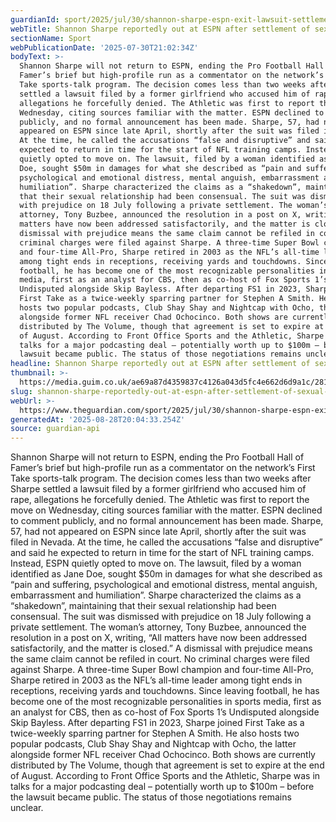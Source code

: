```yaml
---
guardianId: sport/2025/jul/30/shannon-sharpe-espn-exit-lawsuit-settlement
webTitle: Shannon Sharpe reportedly out at ESPN after settlement of sexual assault suit
sectionName: Sport
webPublicationDate: '2025-07-30T21:02:34Z'
bodyText: >-
  Shannon Sharpe will not return to ESPN, ending the Pro Football Hall of
  Famer’s brief but high-profile run as a commentator on the network’s First
  Take sports-talk program. The decision comes less than two weeks after Sharpe
  settled a lawsuit filed by a former girlfriend who accused him of rape,
  allegations he forcefully denied. The Athletic was first to report the move on
  Wednesday, citing sources familiar with the matter. ESPN declined to comment
  publicly, and no formal announcement has been made. Sharpe, 57, had not
  appeared on ESPN since late April, shortly after the suit was filed in Nevada.
  At the time, he called the accusations “false and disruptive” and said he
  expected to return in time for the start of NFL training camps. Instead, ESPN
  quietly opted to move on. The lawsuit, filed by a woman identified as Jane
  Doe, sought $50m in damages for what she described as “pain and suffering,
  psychological and emotional distress, mental anguish, embarrassment and
  humiliation”. Sharpe characterized the claims as a “shakedown”, maintaining
  that their sexual relationship had been consensual. The suit was dismissed
  with prejudice on 18 July following a private settlement. The woman’s
  attorney, Tony Buzbee, announced the resolution in a post on X, writing, “All
  matters have now been addressed satisfactorily, and the matter is closed.” A
  dismissal with prejudice means the same claim cannot be refiled in court. No
  criminal charges were filed against Sharpe. A three-time Super Bowl champion
  and four-time All-Pro, Sharpe retired in 2003 as the NFL’s all-time leader
  among tight ends in receptions, receiving yards and touchdowns. Since leaving
  football, he has become one of the most recognizable personalities in sports
  media, first as an analyst for CBS, then as co-host of Fox Sports 1’s
  Undisputed alongside Skip Bayless. After departing FS1 in 2023, Sharpe joined
  First Take as a twice-weekly sparring partner for Stephen A Smith. He also
  hosts two popular podcasts, Club Shay Shay and Nightcap with Ocho, the latter
  alongside former NFL receiver Chad Ochocinco. Both shows are currently
  distributed by The Volume, though that agreement is set to expire at the end
  of August. According to Front Office Sports and the Athletic, Sharpe was in
  talks for a major podcasting deal – potentially worth up to $100m – before the
  lawsuit became public. The status of those negotiations remains unclear.
headline: Shannon Sharpe reportedly out at ESPN after settlement of sexual assault suit
thumbnail: >-
  https://media.guim.co.uk/ae69a87d4359837c4126a043d5fc4e662d6d9a1c/281_0_3939_3150/500.jpg
slug: shannon-sharpe-reportedly-out-at-espn-after-settlement-of-sexual-assault-suit
webUrl: >-
  https://www.theguardian.com/sport/2025/jul/30/shannon-sharpe-espn-exit-lawsuit-settlement
generatedAt: '2025-08-28T20:04:33.254Z'
source: guardian-api
---
```

Shannon Sharpe will not return to ESPN, ending the Pro Football Hall of Famer’s brief but high-profile run as a commentator on the network’s First Take sports-talk program. The decision comes less than two weeks after Sharpe settled a lawsuit filed by a former girlfriend who accused him of rape, allegations he forcefully denied. The Athletic was first to report the move on Wednesday, citing sources familiar with the matter. ESPN declined to comment publicly, and no formal announcement has been made. Sharpe, 57, had not appeared on ESPN since late April, shortly after the suit was filed in Nevada. At the time, he called the accusations “false and disruptive” and said he expected to return in time for the start of NFL training camps. Instead, ESPN quietly opted to move on. The lawsuit, filed by a woman identified as Jane Doe, sought $50m in damages for what she described as “pain and suffering, psychological and emotional distress, mental anguish, embarrassment and humiliation”. Sharpe characterized the claims as a “shakedown”, maintaining that their sexual relationship had been consensual. The suit was dismissed with prejudice on 18 July following a private settlement. The woman’s attorney, Tony Buzbee, announced the resolution in a post on X, writing, “All matters have now been addressed satisfactorily, and the matter is closed.” A dismissal with prejudice means the same claim cannot be refiled in court. No criminal charges were filed against Sharpe. A three-time Super Bowl champion and four-time All-Pro, Sharpe retired in 2003 as the NFL’s all-time leader among tight ends in receptions, receiving yards and touchdowns. Since leaving football, he has become one of the most recognizable personalities in sports media, first as an analyst for CBS, then as co-host of Fox Sports 1’s Undisputed alongside Skip Bayless. After departing FS1 in 2023, Sharpe joined First Take as a twice-weekly sparring partner for Stephen A Smith. He also hosts two popular podcasts, Club Shay Shay and Nightcap with Ocho, the latter alongside former NFL receiver Chad Ochocinco. Both shows are currently distributed by The Volume, though that agreement is set to expire at the end of August. According to Front Office Sports and the Athletic, Sharpe was in talks for a major podcasting deal – potentially worth up to $100m – before the lawsuit became public. The status of those negotiations remains unclear.
